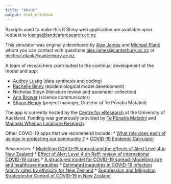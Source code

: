 ```yaml
---
title: "About"
output: html_notebook
---
```


Rscripts used to make this R Shiny web application are available upon request to <lustiga@landcareresearch.co.nz>

This simulator was originally developed by [Alex James](https://www.canterbury.ac.nz/engineering/contact-us/people/alex-james.html) and [Michael Plank](https://www.canterbury.ac.nz/engineering/contact-us/people/michael-plank.html) whom you can contact with questions <alex.james@canterbury.ac.nz> or <micheal.plank@canterbury.ac.nz>.

A team of researchers contributed to the continual development of the model and app:

* [Audrey Lustig](https://www.landcareresearch.co.nz/about/people/staff-details?id=bHVzdGlnYQ==) (data synthesis and coding)
* [Rachelle Binny](https://www.landcareresearch.co.nz/about/people/staff-details?id=Ymlubnly) (epidemiological model development)
* Nicholas Steyn (literature review and parameter collection)
* [Ann Brower](https://www.canterbury.ac.nz/science/contact-us/people/ann-brower.html) (science communicator)
* [Shaun Hendy](https://unidirectory.auckland.ac.nz/profile/shaun-hendy) (project manager, Director of Te Pūnaha Matatini)

The app is currently hosted by the [Centre for eResearch](https://www.eresearch.auckland.ac.nz/) at the University of Auckland.
Funding was generously provided by [Te Pūnaha Matatini](https://www.tepunahamatatini.ac.nz/) and [Manaaki Whenua Landcare Research](https://www.landcareresearch.co.nz/).

Other COVID-19 apps that we recommend include:
* [What role does each of us play in protecting our community ?](http://wlab.fmed.ulaval.ca/projects/socdist/#/Animation)
* [COVID-19 Epidemic Calculator](http://gabgoh.github.io/COVID/index.html)

Ressources:
* [Modelling COVID-19 spread and the effects of Alert Level 4 in New Zealand](https://cpb-ap-se2.wpmucdn.com/blogs.auckland.ac.nz/dist/d/75/files/2017/01/Stochastic-Model-FINAL-RELEASE.pdf)
* [Effect of Alert Level 4 on Reff: review of international COVID-19 cases](https://cpb-ap-se2.wpmucdn.com/blogs.auckland.ac.nz/dist/d/75/files/2020/04/InternationalReffReview_FullReport_21Apr_FINAL2.pdf)
* [A structured model for COVID-19 spread: Modelling age and healthcare inequities](https://cpb-ap-se2.wpmucdn.com/blogs.auckland.ac.nz/dist/d/75/files/2017/01/structured-model-FINAL.pdf)
* [Estimated inequities in COVID-19 infection fatality rates by ethnicity for New Zealand](https://cpb-ap-se2.wpmucdn.com/blogs.auckland.ac.nz/dist/d/75/files/2020/04/Estimated-ifrs_draft12.ACTUALFINAL.pdf)
* [Suppression and Mitigation Strategiesfor Control of COVID-19 in New Zealand](https://cpb-ap-se2.wpmucdn.com/blogs.auckland.ac.nz/dist/d/75/files/2017/01/Supression-and-Mitigation-Strategies-New-Zealand-TPM-1.pdf)
